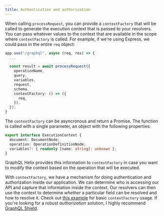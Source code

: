 ```yaml
---
title: Authentication and authorization
---
```


When calling `processRequest`, you can provide a `contextFactory` that will be called to generate the execution context that is passed to your resolvers. You can pass whatever values to the context that are available in the scope where `contextFactory` is called. For example, if we're using Express, we could pass in the entire `req` object:

```ts
app.use("/graphql", async (req, res) => {
  ...

  const result = await processRequest({
    operationName,
    query,
    variables,
    request,
    schema,
    contextFactory: () => ({
      req,
    }),
  });
}
```

The `contextFactory` can be asyncronous and return a Promise. The function is called with a single parameter, an object with the following properties:

```ts
export interface ExecutionContext {
  document: DocumentNode;
  operation: OperationDefinitionNode;
  variables?: { readonly [name: string]: unknown };
}
```

GraphQL Helix provides this information to `contextFactory` in case you want to modify the context based on the operation that will be executed.

With `contextFactory`, we have a mechanism for doing authentication and authorization inside our application.
We can determine who is accessing our API and capture that information inside the context.
Our resolvers can then use the context to determine _whether_ a particular field can be resolved and how to resolve it.
Check out [this example](https://github.com/contrawork/graphql-helix/tree/master/examples/context) for basic `contextFactory` usage.
If you're looking for a robust _authorization_ solution, I highly recommend [GraphQL Shield](https://github.com/maticzav/graphql-shield).
